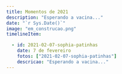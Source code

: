 ```yaml
---
title: Momentos de 2021
description: "Esperando a vacina..."
date: "`r Sys.Date()`"
image: "em_construcao.png"
timelineItem:

  - id: 2021-02-07-sophia-patinhas
    date: 7 de fevereiro
    fotos: ["2021-02-07-sophia-patinhas"]
    descricao: "Esperando a vacina..."
---
```

